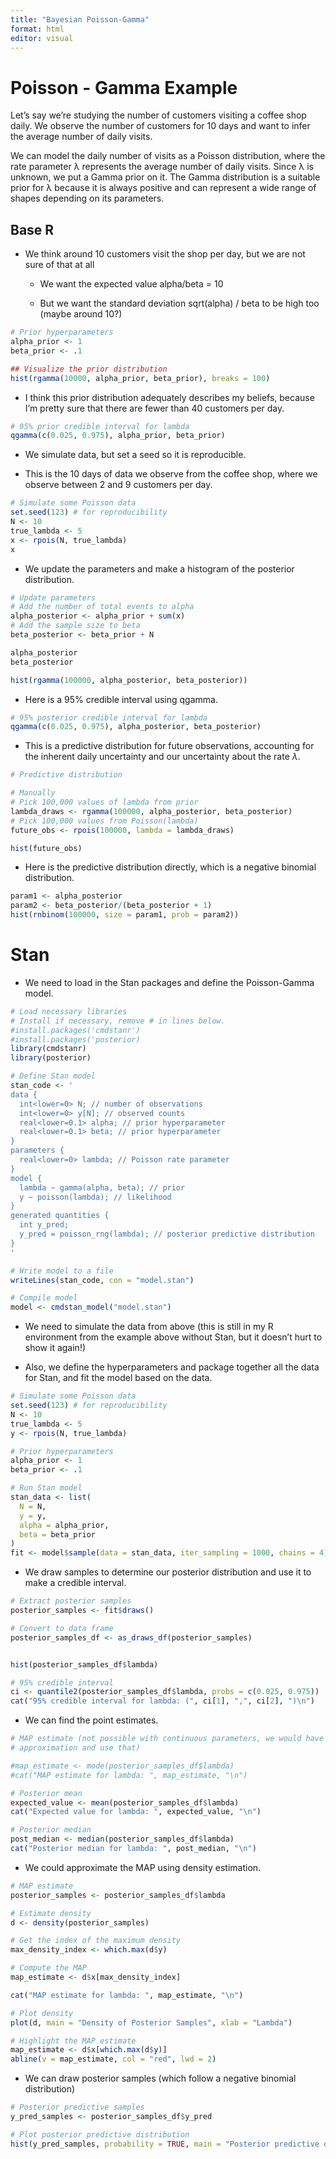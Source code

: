 ```yaml
---
title: "Bayesian Poisson-Gamma"
format: html
editor: visual
---
```


# Poisson - Gamma Example

Let's say we're studying the number of customers visiting a coffee shop daily. We observe the number of customers for 10 days and want to infer the average number of daily visits.

We can model the daily number of visits as a Poisson distribution, where the rate parameter λ represents the average number of daily visits. Since λ is unknown, we put a Gamma prior on it. The Gamma distribution is a suitable prior for λ because it is always positive and can represent a wide range of shapes depending on its parameters.

## Base R

-   We think around 10 customers visit the shop per day, but we are not sure of that at all

    -   We want the expected value alpha/beta = 10

    -   But we want the standard deviation sqrt(alpha) / beta to be high too (maybe around 10?)

```r
# Prior hyperparameters
alpha_prior <- 1
beta_prior <- .1

## Visualize the prior distribution
hist(rgamma(10000, alpha_prior, beta_prior), breaks = 100)
```

-   I think this prior distribution adequately describes my beliefs, because I'm pretty sure that there are fewer than 40 customers per day.

```r
# 95% prior credible interval for lambda
qgamma(c(0.025, 0.975), alpha_prior, beta_prior)

```

-   We simulate data, but set a seed so it is reproducible.

-   This is the 10 days of data we observe from the coffee shop, where we observe between 2 and 9 customers per day.

```r
# Simulate some Poisson data
set.seed(123) # for reproducibility
N <- 10
true_lambda <- 5
x <- rpois(N, true_lambda)
x
```

-   We update the parameters and make a histogram of the posterior distribution.

```r
# Update parameters
# Add the number of total events to alpha
alpha_posterior <- alpha_prior + sum(x)
# Add the sample size to beta
beta_posterior <- beta_prior + N

alpha_posterior
beta_posterior

hist(rgamma(100000, alpha_posterior, beta_posterior))

```

-   Here is a 95% credible interval using qgamma.

```r
# 95% posterior credible interval for lambda
qgamma(c(0.025, 0.975), alpha_posterior, beta_posterior)
```

-   This is a predictive distribution for future observations, accounting for the inherent daily uncertainty and our uncertainty about the rate $\lambda$.

```r
# Predictive distribution

# Manually
# Pick 100,000 values of lambda from prior
lambda_draws <- rgamma(100000, alpha_posterior, beta_posterior)
# Pick 100,000 values from Poisson(lambda)
future_obs <- rpois(100000, lambda = lambda_draws)

hist(future_obs)
```

-   Here is the predictive distribution directly, which is a negative binomial distribution.

```r
param1 <- alpha_posterior
param2 <- beta_posterior/(beta_posterior + 1)
hist(rnbinom(100000, size = param1, prob = param2))
```

# Stan

-   We need to load in the Stan packages and define the Poisson-Gamma model.

```r
# Load necessary libraries
# Install if necessary, remove # in lines below.
#install.packages('cmdstanr')
#install.packages('posterior)
library(cmdstanr)
library(posterior)

# Define Stan model
stan_code <- '
data {
  int<lower=0> N; // number of observations
  int<lower=0> y[N]; // observed counts
  real<lower=0.1> alpha; // prior hyperparameter
  real<lower=0.1> beta; // prior hyperparameter
}
parameters {
  real<lower=0> lambda; // Poisson rate parameter
}
model {
  lambda ~ gamma(alpha, beta); // prior
  y ~ poisson(lambda); // likelihood
}
generated quantities {
  int y_pred;
  y_pred = poisson_rng(lambda); // posterior predictive distribution
}
'

# Write model to a file
writeLines(stan_code, con = "model.stan")

# Compile model
model <- cmdstan_model("model.stan")
```

-   We need to simulate the data from above (this is still in my R environment from the example above without Stan, but it doesn't hurt to show it again!)

-   Also, we define the hyperparameters and package together all the data for Stan, and fit the model based on the data.

```r
# Simulate some Poisson data
set.seed(123) # for reproducibility
N <- 10
true_lambda <- 5
y <- rpois(N, true_lambda)

# Prior hyperparameters
alpha_prior <- 1
beta_prior <- .1

# Run Stan model
stan_data <- list(
  N = N,
  y = y,
  alpha = alpha_prior,
  beta = beta_prior
)
fit <- model$sample(data = stan_data, iter_sampling = 1000, chains = 4)
```

-   We draw samples to determine our posterior distribution and use it to make a credible interval.

```r
# Extract posterior samples
posterior_samples <- fit$draws()

# Convert to data frame
posterior_samples_df <- as_draws_df(posterior_samples)


hist(posterior_samples_df$lambda)

# 95% credible interval
ci <- quantile2(posterior_samples_df$lambda, probs = c(0.025, 0.975))
cat("95% credible interval for lambda: (", ci[1], ",", ci[2], ")\n")
```

-   We can find the point estimates.

```r
# MAP estimate (not possible with continuous parameters, we would have to create some analytical 
# approximation and use that)

#map_estimate <- mode(posterior_samples_df$lambda)
#cat("MAP estimate for lambda: ", map_estimate, "\n")

# Posterior mean
expected_value <- mean(posterior_samples_df$lambda)
cat("Expected value for lambda: ", expected_value, "\n")

# Posterior median
post_median <- median(posterior_samples_df$lambda)
cat("Posterior median for lambda: ", post_median, "\n")

```

-   We could approximate the MAP using density estimation.

```r
# MAP estimate 
posterior_samples <- posterior_samples_df$lambda

# Estimate density
d <- density(posterior_samples)

# Get the index of the maximum density
max_density_index <- which.max(d$y)

# Compute the MAP
map_estimate <- d$x[max_density_index]

cat("MAP estimate for lambda: ", map_estimate, "\n")

# Plot density
plot(d, main = "Density of Posterior Samples", xlab = "Lambda")

# Highlight the MAP estimate
map_estimate <- d$x[which.max(d$y)]
abline(v = map_estimate, col = "red", lwd = 2)
```

-   We can draw posterior samples (which follow a negative binomial distribution)

```r
# Posterior predictive samples
y_pred_samples <- posterior_samples_df$y_pred

# Plot posterior predictive distribution
hist(y_pred_samples, probability = TRUE, main = "Posterior predictive distribution", xlab = "y_pred")
```
